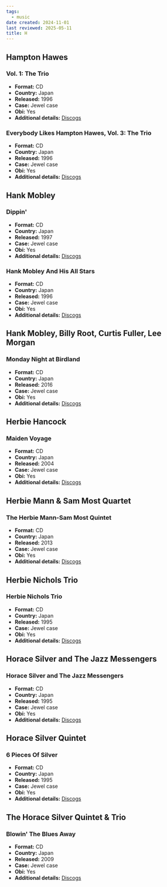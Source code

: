 ```yaml
---
tags:
  - music
date created: 2024-11-01
last reviewed: 2025-05-11
title: H
---
```


## Hampton Hawes

### Vol. 1: The Trio

- **Format:** CD
- **Country:** Japan
- **Released:** 1996
- **Case:** Jewel case
- **Obi:** Yes
- **Additional details:** [Discogs](https://www.discogs.com/release/12183310-Hampton-Hawes-Trio-Vol-1-The-Trio)

### Everybody Likes Hampton Hawes, Vol. 3: The Trio

- **Format:** CD
- **Country:** Japan
- **Released:** 1996
- **Case:** Jewel case
- **Obi:** Yes
- **Additional details:** [Discogs](https://www.discogs.com/release/12183339-Hampton-Hawes-Everybody-Likes-Hampton-Hawes-Vol-3-The-Trio)

## Hank Mobley

### Dippin'

- **Format:** CD
- **Country:** Japan
- **Released:** 1997
- **Case:** Jewel case
- **Obi:** Yes
- **Additional details:** [Discogs](https://www.discogs.com/release/11119160-Hank-Mobley-Dippin)

### Hank Mobley And His All Stars

- **Format:** CD
- **Country:** Japan
- **Released:** 1996
- **Case:** Jewel case
- **Obi:** Yes
- **Additional details:** [Discogs](https://www.discogs.com/release/10790749-Hank-Mobley-Hank-Mobley-And-His-All-Stars)

## Hank Mobley, Billy Root, Curtis Fuller, Lee Morgan

### Monday Night at Birdland

- **Format:** CD
- **Country:** Japan
- **Released:** 2016
- **Case:** Jewel case
- **Obi:** Yes
- **Additional details:** [Discogs](https://www.discogs.com/release/10444990-Hank-Mobley-Billy-Root-Curtis-Fuller-Lee-Morgan-Monday-Night-At-Birdland)

## Herbie Hancock

### Maiden Voyage

- **Format:** CD
- **Country:** Japan
- **Released:** 2004
- **Case:** Jewel case
- **Obi:** Yes
- **Additional details:** [Discogs](https://www.discogs.com/release/15119894-Herbie-Hancock-Maiden-Voyage)

## Herbie Mann & Sam Most Quartet

### The Herbie Mann-Sam Most Quintet

- **Format:** CD
- **Country:** Japan
- **Released:** 2013
- **Case:** Jewel case
- **Obi:** Yes
- **Additional details:** [Discogs](https://www.discogs.com/release/16753593-The-Herbie-Mann-Sam-Most-Quintet-The-Herbie-Mann-Sam-Most-Quintet)

## Herbie Nichols Trio

### Herbie Nichols Trio

- **Format:** CD
- **Country:** Japan
- **Released:** 1995
- **Case:** Jewel case
- **Obi:** Yes
- **Additional details:** [Discogs](https://www.discogs.com/release/6760358-Herbie-Nichols-Trio-Herbie-Nichols-Trio)

## Horace Silver and The Jazz Messengers

### Horace Silver and The Jazz Messengers

- **Format:** CD
- **Country:** Japan
- **Released:** 1995
- **Case:** Jewel case
- **Obi:** Yes
- **Additional details:** [Discogs](https://www.discogs.com/release/8102014-Horace-Silver-And-The-Jazz-Messengers-Horace-Silver-And-The-Jazz-Messengers)

## Horace Silver Quintet

### 6 Pieces Of Silver

- **Format:** CD
- **Country:** Japan
- **Released:** 1995
- **Case:** Jewel case
- **Obi:** Yes
- **Additional details:** [Discogs](https://www.discogs.com/release/8026488-The-Horace-Silver-Quintet-6-Pieces-Of-Silver)

## The Horace Silver Quintet & Trio

### Blowin' The Blues Away

- **Format:** CD
- **Country:** Japan
- **Released:** 2009
- **Case:** Jewel case
- **Obi:** Yes
- **Additional details:** [Discogs](https://www.discogs.com/release/15191505-The-Horace-Silver-Quintet-Trio-Blowin-The-Blues-Away)
